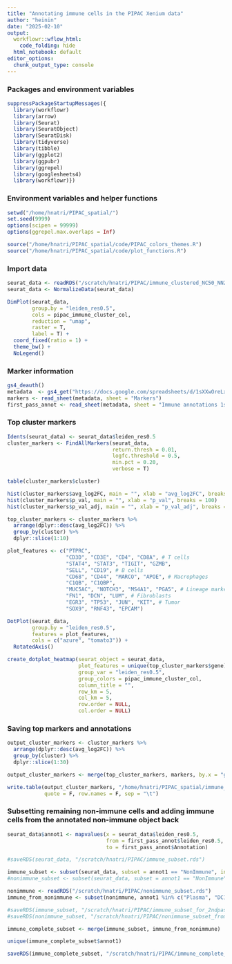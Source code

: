 ```yaml
---
title: "Annotating immune cells in the PIPAC Xenium data"
author: "heinin"
date: "2025-02-10"
output:
  workflowr::wflow_html:
    code_folding: hide
  html_notebook: default
editor_options:
  chunk_output_type: console
---
```


### Packages and environment variables

```r

suppressPackageStartupMessages({
  library(workflowr)
  library(arrow)
  library(Seurat)
  library(SeuratObject)
  library(SeuratDisk)
  library(tidyverse)
  library(tibble)
  library(ggplot2)
  library(ggpubr)
  library(ggrepel)
  library(googlesheets4)
  library(workflowr)})

```

### Environment variables and helper functions

```r

setwd("/home/hnatri/PIPAC_spatial/")
set.seed(9999)
options(scipen = 99999)
options(ggrepel.max.overlaps = Inf)

source("/home/hnatri/PIPAC_spatial/code/PIPAC_colors_themes.R")
source("/home/hnatri/PIPAC_spatial/code/plot_functions.R")

```

### Import data

```r

seurat_data <- readRDS("/scratch/hnatri/PIPAC/immune_clustered_NC50_NN20_PC20_Seurat.rds")
seurat_data <- NormalizeData(seurat_data)

DimPlot(seurat_data,
        group.by = "leiden_res0.5",
        cols = pipac_immune_cluster_col,
        reduction = "umap",
        raster = T,
        label = T) +
  coord_fixed(ratio = 1) +
  theme_bw() +
  NoLegend()

```

### Marker information

```r

gs4_deauth()
metadata  <- gs4_get("https://docs.google.com/spreadsheets/d/1sXXwOreLxjMSUoPt79c6jmaQpluWkaxA5P5HfDsed3I/edit?usp=sharing")
markers <- read_sheet(metadata, sheet = "Markers")
first_pass_annot <- read_sheet(metadata, sheet = "Immune annotations 1st pass")

```

### Top cluster markers

```r

Idents(seurat_data) <- seurat_data$leiden_res0.5
cluster_markers <- FindAllMarkers(seurat_data,
                                  return.thresh = 0.01,
                                  logfc.threshold = 0.5,
                                  min.pct = 0.20,
                                  verbose = T)

table(cluster_markers$cluster)

hist(cluster_markers$avg_log2FC, main = "", xlab = "avg_log2FC", breaks = 100)
hist(cluster_markers$p_val, main = "", xlab = "p_val", breaks = 100)
hist(cluster_markers$p_val_adj, main = "", xlab = "p_val_adj", breaks = 100)

top_cluster_markers <- cluster_markers %>%
  arrange(dplyr::desc(avg_log2FC)) %>%
  group_by(cluster) %>%
  dplyr::slice(1:10)

```

```r

plot_features <- c("PTPRC",
                   "CD3D", "CD3E", "CD4", "CD8A", # T cells
                   "STAT4", "STAT3", "TIGIT", "GZMB",
                   "SELL", "CD19", # B cells
                   "CD68", "CD44", "MARCO", "APOE", # Macrophages
                   "C1QB", "C1QBP",
                   "MUC5AC", "NOTCH3", "MS4A1", "PGA5", # Lineage markers
                   "FN1", "DCN", "LUM", # Fibroblasts
                   "EGR3", "TP53", "JUN", "KIT", # Tumor
                   "SOX9", "RNF43", "EPCAM")

DotPlot(seurat_data,
        group.by = "leiden_res0.5",
        features = plot_features,
        cols = c("azure", "tomato3")) +
  RotatedAxis()

```

```r

create_dotplot_heatmap(seurat_object = seurat_data,
                       plot_features = unique(top_cluster_markers$gene),
                       group_var = "leiden_res0.5",
                       group_colors = pipac_immune_cluster_col,
                       column_title = "",
                       row_km = 5,
                       col_km = 5,
                       row.order = NULL,
                       col.order = NULL)

```

### Saving top markers and annotations

```r

output_cluster_markers <- cluster_markers %>%
  arrange(dplyr::desc(avg_log2FC)) %>%
  group_by(cluster) %>%
  dplyr::slice(1:30)

output_cluster_markers <- merge(top_cluster_markers, markers, by.x = "gene", by.y = "Gene")

write.table(output_cluster_markers, "/home/hnatri/PIPAC_spatial/immune_cluster_marker_annotations.tsv",
            quote = F, row.names = F, sep = "\t")

```

### Subsetting remaining non-immune cells and adding immune cells from the annotated non-immune object back

```r

seurat_data$annot1 <- mapvalues(x = seurat_data$leiden_res0.5,
                                from = first_pass_annot$leiden_res0.5,
                                to = first_pass_annot$Annotation)

#saveRDS(seurat_data, "/scratch/hnatri/PIPAC/immune_subset.rds")

immune_subset <- subset(seurat_data, subset = annot1 == "NonImmune", invert = T)
#nonimmune_subset <- subset(seurat_data, subset = annot1 == "NonImmune")

nonimmune <- readRDS("/scratch/hnatri/PIPAC/nonimmune_subset.rds")
immune_from_nonimmune <- subset(nonimmune, annot1 %in% c("Plasma", "DC1"))

#saveRDS(immune_subset, "/scratch/hnatri/PIPAC/immune_subset_for_2ndpass.rds")
#saveRDS(nonimmune_subset, "/scratch/hnatri/PIPAC/nonimmune_subset_from_immune.rds")

immune_complete_subset <- merge(immune_subset, immune_from_nonimmune)

unique(immune_complete_subset$annot1)

saveRDS(immune_complete_subset, "/scratch/hnatri/PIPAC/immune_complete_subset.rds")

```

